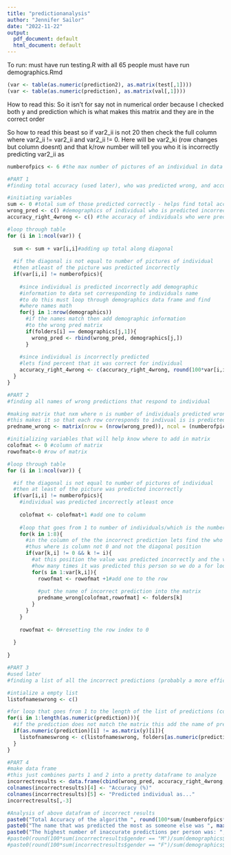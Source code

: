 ---
title: "predictionanalysis"
author: "Jennifer Sailor"
date: "2022-11-22"
output:
  pdf_document: default
  html_document: default
---

To run: must have run testing.R with all 65 people must have run demographics.Rmd

```{r}
(var <- table(as.numeric(prediction2), as.matrix(test[,1])))
(var <- table(as.numeric(prediction), as.matrix(val[,1])))

```

How to read this: So it isn't for say not in numerical order because I checked both y and prediction which is what makes this matrix and they are in the correct order

So how to read this beast so if var2_ii is not 20 then check the full column where var2_ii != var2_ii and var2_ii != 0. Here will be var2_ki (row changes but column doesnt) and that k/row number will tell you who it is incorrectly predicting var2_ii as

```{r}
numberofpics <- 6 #the max number of pictures of an individual in data set

#PART 1
#finding total accuracy (used later), who was predicted wrong, and accuracy of those predicted wrong

#initiating variables
sum <- 0 #total sum of those predicted correctly - helps find total accuracy
wrong_pred <- c() #demographics of individual who is predicted incorrectly
accuracy_right_4wrong <- c() #the accuracy of individuals who were predicted incorrectly

#loop through table
for (i in 1:ncol(var)) {
  
  sum <- sum + var[i,i]#adding up total along diagonal
  
  #if the diagonal is not equal to number of pictures of individual
  #then atleast of the picture was predicted incorrectly
  if(var[i,i] != numberofpics){
    
    #since individual is predicted incorrectly add demographic 
    #information to data set corresponding to individuals name
    #to do this must loop through demographics data frame and find
    #where names math
    for(j in 1:nrow(demographics))
      #if the names match then add demographic information 
      #to the wrong pred matrix
      if(folders[i] == demographics[j,1]){
        wrong_pred <- rbind(wrong_pred, demographics[j,]) 
      }
    
    #since individual is incorrectly predicted
    #lets find percent that it was correct for individual
    accuracy_right_4wrong <- c(accuracy_right_4wrong, round(100*var[i,i]/(numberofpics), 2))
  }
}

#PART 2
#finding all names of wrong predictions that respond to individual

#making matrix that nxm where n is number of individuals predicted wrong and m is number of pictures incorrect
#this makes it so that each row corresponds to indivual is is predicted wrong and each column is the prediction
predname_wrong <- matrix(nrow = (nrow(wrong_pred)), ncol = (numberofpics-(min(accuracy_right_4wrong)/100*numberofpics)))

#initializing variables that will help know where to add in matrix
colofmat <- 0 #column of matrix
rowofmat<-0 #row of matrix

#loop through table
for (i in 1:ncol(var)) {

  #if the diagonal is not equal to number of pictures of individual
  #then at least of the picture was predicted incorrectly 
  if(var[i,i] != numberofpics){
    #individual was predicted incorrectly atleast once
    
    colofmat <- colofmat+1 #add one to column
    
    #loop that goes from 1 to number of individuals/which is the number of rows in var
    for(k in 1:8){
      #in the column of the the incorrect prediction lets find the who was predicted instead
      #thus where is column not 0 and not the diagonal position
      if(var[k,i] != 0 && k != i){
        #at this position the value was predicted incorrectly and the value of var[k,i] is 
        #how many times it was predicted this person so we do a for loop up to that value
        for(s in 1:var[k,i]){
          rowofmat <- rowofmat +1#add one to the row
          
          #put the name of incorrect prediction into the matrix
          predname_wrong[colofmat,rowofmat] <- folders[k]
        }
      }
    }
  
    rowofmat <- 0#resetting the row index to 0
    
  }
  
}

#PART 3
#used later
#finding a list of all the incorrect predictions (probably a more efficient way using var)

#intialize a empty list
listofnameswrong <- c()

#for loop that goes from 1 to the length of the list of predictions (could use length of y but it is the same)
for(i in 1:length(as.numeric(prediction))){
  #if the prediction does not match the matrix this add the name of prediction to list of wrong predictions
  if(as.numeric(prediction)[i] != as.matrix(y)[i]){
    listofnameswrong <- c(listofnameswrong, folders[as.numeric(prediction)[i]])
  }
}

#PART 4 
#make data frame
#this just combines parts 1 and 2 into a pretty dataframe to analyze
incorrectresults <- data.frame(cbind(wrong_pred, accuracy_right_4wrong, predname_wrong))
colnames(incorrectresults)[4] <- "Accuracy (%)"
colnames(incorrectresults)[5] <- "Predicted individual as..."
incorrectresults[,-3]
```

```{r}
#Analysis of above datafram of incorrect results
paste0("Total Accuracy of the algorithm ", round(100*sum/(numberofpics*8), 2), "%")
paste0("The name that was predicted the most as someone else was ", max(listofnameswrong), " with a count of ", sum(listofnameswrong == max(listofnameswrong)))
paste0("The highest number of inaccurate predictions per person was: ", numberofpics-(min(accuracy_right_4wrong)/100*numberofpics))
#paste0(round(100*sum(incorrectresults$gender == "M")/sum(demographics$gender == "M"),2),"% of the men were detected inaccurately") # (12/52)
#paste0(round(100*sum(incorrectresults$gender == "F")/sum(demographics$gender == "F"),2), "% of the women were detected inaccurately") #(4/13)

```



